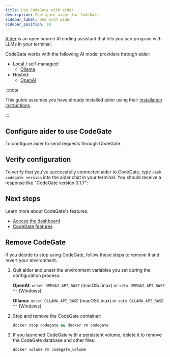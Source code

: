 ```yaml
---
title: Use CodeGate with aider
description: Configure aider for CodeGate
sidebar_label: Use with aider
sidebar_position: 90
---
```



[Aider](https://aider.chat/) is an open source AI coding assistant that lets you
pair program with LLMs in your terminal.

CodeGate works with the following AI model providers through aider:

- Local / self-managed:
  - [Ollama](https://ollama.com/)
- Hosted:
  - [OpenAI](https://openai.com/api/)

:::note

This guide assumes you have already installed aider using their
[installation instructions](https://aider.chat/docs/install.html).

:::

## Configure aider to use CodeGate

To configure aider to send requests through CodeGate:

<AiderProviders />

## Verify configuration

To verify that you've successfully connected aider to CodeGate, type
`/ask codegate version` into the aider chat in your terminal. You should receive
a response like "CodeGate version 0.1.7":

## Next steps

Learn more about CodeGate's features:

- [Access the dashboard](./dashboard.md)
- [CodeGate features](../features/index.mdx)

## Remove CodeGate

If you decide to stop using CodeGate, follow these steps to remove it and revert
your environment.

1. Quit aider and unset the environment variables you set during the
   configuration process:

   **OpenAI:** `unset OPENAI_API_BASE` (macOS/Linux) or
   `setx OPENAI_API_BASE ""` (Windows)

   **Ollama:** `unset OLLAMA_API_BASE` (macOS/Linux) or
   `setx OLLAMA_API_BASE ""` (Windows)

1. Stop and remove the CodeGate container:

   ```bash
   docker stop codegate && docker rm codegate
   ```

1. If you launched CodeGate with a persistent volume, delete it to remove the
   CodeGate database and other files:

   ```bash
   docker volume rm codegate_volume
   ```
